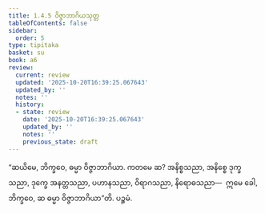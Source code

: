 ```yaml
---
title: 1.4.5 ဝိဇ္ဇာဘာဂိယသုတ္တ
tableOfContents: false
sidebar:
  order: 5
type: tipitaka
basket: su
book: a6
review:
  current: review
  updated: '2025-10-20T16:39:25.067643'
  updated_by: ''
  notes: ''
  history:
  - state: review
    date: '2025-10-20T16:39:25.067643'
    updated_by: ''
    notes: ''
    previous_state: draft
---
```



<DynamicBreadcrumb />


<ReviewStatus review={frontmatter.review} showDetails={true} />

<HypothesisAnnotation frontmatter={frontmatter} />

<Division number="35" book="a6" e="ch" v="16" p="294">

<Paragraph number="237" book="a6">
“ဆယိမေ, ဘိက္ခဝေ, ဓမ္မာ ဝိဇ္ဇာဘာဂိယာ. ကတမေ ဆ? အနိစ္စသညာ, အနိစ္စေ ဒုက္ခသညာ, ဒုက္ခေ အနတ္တသညာ, ပဟာနသညာ, ဝိရာဂသညာ, နိရောဓသညာ—  ဣမေ ခေါ, ဘိက္ခဝေ, ဆ ဓမ္မာ ဝိဇ္ဇာဘာဂိယာ”တိ.

</Paragraph>
</Division>

<Paragraph number="238" type="center" book="a6">
ပဉ္စမံ.
</Paragraph>